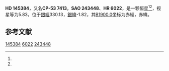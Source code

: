 {{Starbox begin
| name = HD 145384
}}
{{Starbox observe
| epoch = [[J2000.0|J2000.0]]
| constell = {{星座名待查}}<ref name=SIMBAD>{{cite web
 | url=http://simbad.u-strasbg.fr/simbad/sim-id?Ident=HR+6022
 | title =Pulsating variable Star
 | publisher=Centre de Données astronomiques de Strasbourg
 | work=SIMBAD
 | accessdate=2012-07-13}}</ref><ref name=DATA>{{cite web
 | url=http://vizier.u-strasbg.fr/viz-bin/VizieR-5?-out.add=.&-source=5050&-corr=PK=HR&-out.max=9999&HR=6022
 | title=VizieR Detailed Page
 | accessdate=2012-07-13
 | archive-url=https://web.archive.org/web/20160304232933/http://vizier.u-strasbg.fr/viz-bin/VizieR-5?-out.add=.&-source=5050&-corr=PK=HR&-out.max=9999&HR=6022
 | archive-date=2016-03-04
 | dead-url=yes
 }}</ref>
| 星官 = 
| ra = {{RA|16|13|16.8}}<ref name=SIMBAD /><ref name=DATA />
| dec = {{DEC|-53|40|18}}<ref name=SIMBAD /><ref name=DATA />
| appmag_v = 5.83<ref name=SIMBAD /><ref name=DATA />
}}
{{Starbox character
| class = M0Ib-II+F-G<ref name=SIMBAD /><ref name=DATA />
| b-v = 1.96<ref name=SIMBAD /><ref name=DATA />
| u-b = 2.21<ref name=SIMBAD /><ref name=DATA />
| r-i = <ref name=SIMBAD /><ref name=DATA />
| variable = 
}}
{{Starbox astrometry
| radial_v = 2.21
| prop_mo_ra = -12
| parallax = 
| p_error = 
}}
{{Starbox catalog
| names =CP-53 7413，[[SAO星表|SAO]] 243448，[[HD星表|HD]] 145384，[[HR星表|HR]] 6022}}
{{Starbox reference |Simbad=HR+6022}}
{{Starbox end}}

'''HD 145384'''，又名'''CP-53 7413'''，'''SAO 243448'''、'''HR 6022'''，是一颗恒星<ref name=SIMBAD /><ref name=DATA />，视星等为5.83，位于[[銀道座標系|銀經]]330.13，[[銀道座標系|銀緯]]-1.82，其[[B1900.0|B1900.0]]坐标为赤經{{RA|16|5|29.4}}，赤緯{{DEC|-53|-1.82|45}}。

== 参考文献 ==
{{reflist}}

{{star-stub}}

[[Category:HD和HDE天體|145384]]
[[Category:HR天體|6022]]
[[Category:SAO天體|243448]]
